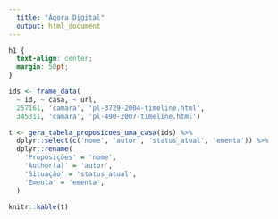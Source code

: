 ```yaml
---
  title: "Ágora Digital"
  output: html_document
---
```


```css
h1 {
  text-align: center;
  margin: 50pt;
}
```

```r
ids <- frame_data(
  ~ id, ~ casa, ~ url,
  257161, 'camara', 'pl-3729-2004-timeline.html',
  345311, 'camara', 'pl-490-2007-timeline.html')

t <- gera_tabela_proposicoes_uma_casa(ids) %>%
  dplyr::select(c('nome', 'autor', 'status_atual', 'ementa')) %>%
  dplyr::rename(
    'Proposições' = 'nome',
    'Author(a)' = 'autor',
    'Situação' = 'status_atual',
    'Ementa' = 'ementa',
  )

knitr::kable(t)
```
